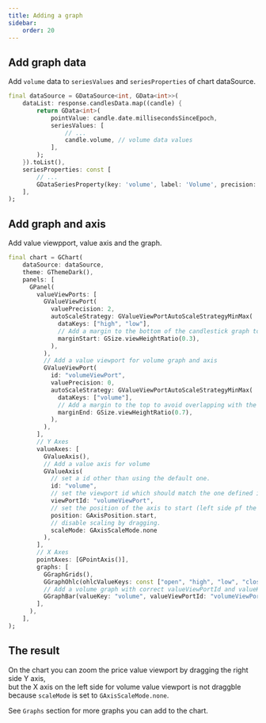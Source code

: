 ```yaml
---
title: Adding a graph
sidebar:
    order: 20
---
```



## Add graph data

Add `volume` data to `seriesValues` and `seriesProperties` of chart dataSource.

```dart
final dataSource = GDataSource<int, GData<int>>(
    dataList: response.candlesData.map((candle) {
        return GData<int>(
            pointValue: candle.date.millisecondsSinceEpoch,
            seriesValues: [
                // ...
                candle.volume, // volume data values
            ],
        );
    }).toList(),
    seriesProperties: const [
        // ...
        GDataSeriesProperty(key: 'volume', label: 'Volume', precision: 0), // volume data property
    ],
);

```

## Add graph and axis

Add value viewpport, value axis and the graph.

```dart
final chart = GChart(
    dataSource: dataSource,
    theme: GThemeDark(),
    panels: [
      GPanel(
        valueViewPorts: [
          GValueViewPort(
            valuePrecision: 2,
            autoScaleStrategy: GValueViewPortAutoScaleStrategyMinMax(
              dataKeys: ["high", "low"],
              // Add a margin to the bottom of the candlestick graph to avoid overlapping with the volume graph.
              marginStart: GSize.viewHeightRatio(0.3),
            ),
          ),
          // Add a value viewport for volume graph and axis
          GValueViewPort(
            id: "volumeViewPort",
            valuePrecision: 0,
            autoScaleStrategy: GValueViewPortAutoScaleStrategyMinMax(
              dataKeys: ["volume"],
              // Add a margin to the top to avoid overlapping with the candlestick graph.
              marginEnd: GSize.viewHeightRatio(0.7),
            ),
          ),
        ],
        // Y Axes
        valueAxes: [
          GValueAxis(),
          // Add a value axis for volume
          GValueAxis(
            // set a id other than using the default one.
            id: "volume",
            // set the viewport id which should match the one defined in valueViewPorts.
            viewPortId: "volumeViewPort",
            // set the position of the axis to start (left side pf the graph).
            position: GAxisPosition.start,
            // disable scaling by dragging.
            scaleMode: GAxisScaleMode.none
          ),
        ],
        // X Axes
        pointAxes: [GPointAxis()],
        graphs: [
          GGraphGrids(),
          GGraphOhlc(ohlcValueKeys: const ["open", "high", "low", "close"]),
          // Add a volume graph with correct valueViewPortId and valueKey.
          GGraphBar(valueKey: "volume", valueViewPortId: "volumeViewPort"),
        ],
      ),
    ],
);

```

## The result
<EmbedChart name="guide_graph"/>

On the chart you can zoom the price value viewport by dragging the right side Y axis,   
but the X axis on the left side for volume value viewport is not draggble because `scaleMode` is set to `GAxisScaleMode.none`.
  
  
See `Graphs` section for more graphs you can add to the chart.